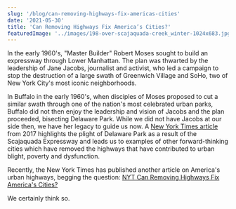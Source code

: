 ```yaml
---
slug: '/blog/can-removing-highways-fix-americas-cities'
date: '2021-05-30'
title: 'Can Removing Highways Fix America’s Cities?'
featuredImage: '../images/198-over-scajaquada-creek_winter-1024x683.jpg'
---
```


In the early 1960's, "Master Builder" Robert Moses sought to build an expressway through Lower Manhattan. The plan was thwarted by the leadership of Jane Jacobs, journalist and activist, who led a campaign to stop the destruction of a large swath of Greenwich Village and SoHo, two of New York City's most iconic neighborhoods.

In Buffalo in the early 1960's, when disciples of Moses proposed to cut a similar swath through one of the nation's most celebrated urban parks, Buffalo did not then enjoy the leadership and vision of Jacobs and the plan proceeded, bisecting Delaware Park. While we did not have Jacobs at our side then, we have her legacy to guide us now. A [New York Times article](https://www.nytimes.com/2017/10/21/style/the-end-of-freeways.html?searchResultPosition=2) from 2017 highlights the plight of Delaware Park as a result of the Scajaquada Expressway and leads us to examples of other forward-thinking cities which have removed the highways that have contributed to urban blight, poverty and dysfunction.

Recently, the New York Times has published another article on America's urban highways, begging the question: [NYT Can Removing Highways Fix America's Cities?](https://www.nytimes.com/interactive/2021/05/27/climate/us-cities-highway-removal.html)

We certainly think so.
